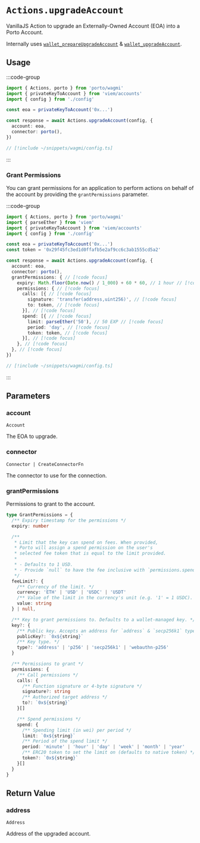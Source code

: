 # `Actions.upgradeAccount`

VanillaJS Action to upgrade an Externally-Owned Account (EOA) into a Porto Account.

Internally uses [`wallet_prepareUpgradeAccount`](/sdk/rpc/wallet_prepareUpgradeAccount) & [`wallet_upgradeAccount`](/sdk/rpc/wallet_upgradeAccount).

## Usage

:::code-group

```ts twoslash [example.ts]
import { Actions, porto } from 'porto/wagmi'
import { privateKeyToAccount } from 'viem/accounts'
import { config } from './config'

const eoa = privateKeyToAccount('0x...')

const response = await Actions.upgradeAccount(config, {
  account: eoa,
  connector: porto(),
})
```

```ts twoslash [config.ts] filename="config.ts"
// [!include ~/snippets/wagmi/config.ts]
```

:::

### Grant Permissions

You can grant permissions for an application to perform actions on behalf of the account by providing the `grantPermissions` parameter.

:::code-group

```ts twoslash [example.ts]
import { Actions, porto } from 'porto/wagmi'
import { parseEther } from 'viem'
import { privateKeyToAccount } from 'viem/accounts'
import { config } from './config'

const eoa = privateKeyToAccount('0x...')
const token = '0x29f45fc3ed1d0ffafb5e2af9cc6c3ab1555cd5a2'

const response = await Actions.upgradeAccount(config, {
  account: eoa,
  connector: porto(),
  grantPermissions: { // [!code focus]
    expiry: Math.floor(Date.now() / 1_000) + 60 * 60, // 1 hour // [!code focus]
    permissions: { // [!code focus]
      calls: [{ // [!code focus]
        signature: 'transfer(address,uint256)', // [!code focus]
        to: token, // [!code focus]
      }], // [!code focus]
      spend: [{ // [!code focus]
        limit: parseEther('50'), // 50 EXP // [!code focus]
        period: 'day', // [!code focus]
        token: token, // [!code focus]
      }], // [!code focus]
    }, // [!code focus]
  }, // [!code focus]
})
```

```ts twoslash [config.ts] filename="config.ts"
// [!include ~/snippets/wagmi/config.ts]
```

:::

## Parameters

### account

`Account`

The EOA to upgrade.

### connector

`Connector | CreateConnectorFn`

The connector to use for the connection.

### grantPermissions

Permissions to grant to the account.

```ts
type GrantPermissions = {
  /** Expiry timestamp for the permissions */
  expiry: number

  /** 
   * Limit that the key can spend on fees. When provided,
   * Porto will assign a spend permission on the user's
   * selected fee token that is equal to the limit provided.
   * 
   * - Defaults to 1 USD.
   * - Provide `null` to have the fee inclusive with `permissions.spend`.
   */
  feeLimit?: {
    /** Currency of the limit. */
    currency: 'ETH' | 'USD' | 'USDC' | 'USDT'
    /** Value of the limit in the currency's unit (e.g. '1' = 1 USDC). */
    value: string
  } | null,

  /** Key to grant permissions to. Defaults to a wallet-managed key. */
  key?: {
    /** Public key. Accepts an address for `address` & `secp256k1` types. */
    publicKey?: `0x${string}`
    /** Key type. */
    type?: 'address' | 'p256' | 'secp256k1' | 'webauthn-p256'
  }

  /** Permissions to grant */
  permissions: {
    /** Call permissions */
    calls: {
      /** Function signature or 4-byte signature */
      signature?: string
      /** Authorized target address */
      to?: `0x${string}`
    }[]

    /** Spend permissions */
    spend: {
      /** Spending limit (in wei) per period */
      limit: `0x${string}`
      /** Period of the spend limit */
      period: 'minute' | 'hour' | 'day' | 'week' | 'month' | 'year'
      /** ERC20 token to set the limit on (defaults to native token) */
      token?: `0x${string}`
    }[]
  }
}
```

## Return Value

### address

`Address`

Address of the upgraded account.
